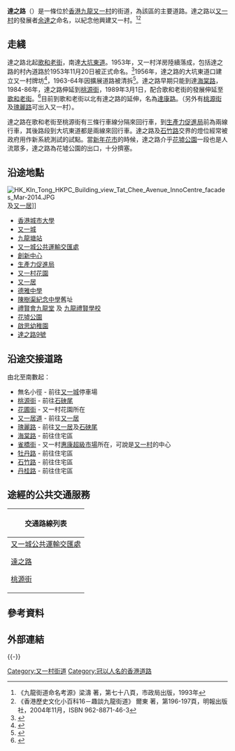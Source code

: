 {{Infobox Hong Kong Road
| 中文街道名稱    = 達之路
| 英文街道名稱    = Tat Chee Avenue
| 圖片    = Tat Chee Avenue 20150310.jpg
| 圖片寬度    = 290px
| 圖片說明    = 達之路
| 隸屬幹線     = 
| 路段總長度    = 1.6
| 車速限制    = 
| 行車線數量    = [[桃源街|桃源街]]至[[歌和老街|歌和老街]] 4 條<br />剩餘路段 2 條
| 所在地區    = [[深水埗區|深水埗區]]
| 起點    = [[大坑東道|大坑東道]]近[[啟基學校|啟基學校]]
| 終點    = [[歌和老街|歌和老街]]近[[達康路|達康路]]
| 道路命名日期 =  
| 命名文件    =  
| 道路動工日期    = 
| 道路興建計劃    =  
| 道路舊名資料    =  
| 通車日期    =  
}}

'''達之路'''（{{lang-en|Tat Chee Avenue}}）是一條位於[[香港|香港]][[九龍|九龍]][[又一村|又一村]]的街道，為該區的主要道路。達之路以[[又一村|又一村]]的發展者[[余達之|余達之]]命名，以紀念他興建又一村。<ref>《九龍街道命名考源》梁濤 著，第七十八頁，市政局出版，1993年</ref><ref>《香港歷史文化小百科16－趣談九龍街道》 爾東 著，第196-197頁，明報出版社，2004年11月，ISBN 962-8871-46-3</ref>

==走綫==
達之路北起[[歌和老街|歌和老街]]，南達[[大坑東道|大坑東道]]。1953年，又一村洋房陸續落成，包括達之路的村內道路於1953年11月20日被正式命名。<ref>{{Cite web|title=又一村新路名稱|url=https://mmis.hkpl.gov.hk/coverpage/-/coverpage/view?_coverpage_WAR_mmisportalportlet_hsf=%E5%8F%88%E4%B8%80%E6%9D%91&p_r_p_-1078056564_c=QF757YsWv58JCjtBMMIqouJoBC0PM0Z8&_coverpage_WAR_mmisportalportlet_o=40&_coverpage_WAR_mmisportalportlet_actual_q=%28%20%28%20allTermsMandatory%3A%28true%29%20OR+all_dc.title%3A%28%E5%8F%88%E4%B8%80%E6%9D%91%29%20OR+all_dc.creator%3A%28%E5%8F%88%E4%B8%80%E6%9D%91%29%20OR+all_dc.contributor%3A%28%E5%8F%88%E4%B8%80%E6%9D%91%29%20OR+all_dc.subject%3A%28%E5%8F%88%E4%B8%80%E6%9D%91%29%20OR+fulltext%3A%28%E5%8F%88%E4%B8%80%E6%9D%91%29%20OR+all_dc.description%3A%28%E5%8F%88%E4%B8%80%E6%9D%91%29%20%29%20%29&_coverpage_WAR_mmisportalportlet_sort_field=dc.publicationdate_bsort&_coverpage_WAR_mmisportalportlet_sort_order=asc|author=華僑日報|date=1953-11-21}}</ref>1956年，達之路的大坑東道口建立又一村牌坊<ref>{{Cite web|title=又一村古香古色 橫跨達之路入口處之大牌坊興建憲成壯觀|url=https://mmis.hkpl.gov.hk/coverpage/-/coverpage/view?_coverpage_WAR_mmisportalportlet_hsf=%E5%8F%88%E4%B8%80%E6%9D%91%E7%89%8C&p_r_p_-1078056564_c=QF757YsWv5%2FH7zGe%2FKF%2BFCQAqImT3oJ7&_coverpage_WAR_mmisportalportlet_o=1&_coverpage_WAR_mmisportalportlet_actual_q=%28%20%28%20allTermsMandatory%3A%28true%29%20OR+all_dc.title%3A%28%E5%8F%88%E4%B8%80%E6%9D%91%E7%89%8C%29%20OR+all_dc.creator%3A%28%E5%8F%88%E4%B8%80%E6%9D%91%E7%89%8C%29%20OR+all_dc.contributor%3A%28%E5%8F%88%E4%B8%80%E6%9D%91%E7%89%8C%29%20OR+all_dc.subject%3A%28%E5%8F%88%E4%B8%80%E6%9D%91%E7%89%8C%29%20OR+fulltext%3A%28%E5%8F%88%E4%B8%80%E6%9D%91%E7%89%8C%29%20OR+all_dc.description%3A%28%E5%8F%88%E4%B8%80%E6%9D%91%E7%89%8C%29%20%29%20%29&_coverpage_WAR_mmisportalportlet_sort_field=score&_coverpage_WAR_mmisportalportlet_sort_order=desc|author=華僑日報|date=1956-07-09}}</ref>，1963-64年因擴展道路被清拆<ref>{{Cite web|title=九龍又一村建設公司開股東年會報告會務|url=https://mmis.hkpl.gov.hk/coverpage/-/coverpage/view?_coverpage_WAR_mmisportalportlet_hsf=%E5%8F%88%E4%B8%80%E6%9D%91&p_r_p_-1078056564_c=QF757YsWv5%2FH7zGe%2FKF%2BFPsZJlK1vbAd&_coverpage_WAR_mmisportalportlet_o=304&_coverpage_WAR_mmisportalportlet_actual_q=%28%20%28%20allTermsMandatory%3A%28true%29%20OR+all_dc.title%3A%28%E5%8F%88%E4%B8%80%E6%9D%91%29%20OR+all_dc.creator%3A%28%E5%8F%88%E4%B8%80%E6%9D%91%29%20OR+all_dc.contributor%3A%28%E5%8F%88%E4%B8%80%E6%9D%91%29%20OR+all_dc.subject%3A%28%E5%8F%88%E4%B8%80%E6%9D%91%29%20OR+fulltext%3A%28%E5%8F%88%E4%B8%80%E6%9D%91%29%20OR+all_dc.description%3A%28%E5%8F%88%E4%B8%80%E6%9D%91%29%20%29%20%29&_coverpage_WAR_mmisportalportlet_sort_field=dc.publicationdate_bsort&_coverpage_WAR_mmisportalportlet_sort_order=asc|author=華僑日報|date=1963-09-04}}</ref>。達之路早期只能到達[[海棠路|海棠路]]，1984-86年，達之路伸延到[[桃源街|桃源街]]，1989年3月1日，配合歌和老街的發展伸延至[[歌和老街|歌和老街]]。<ref>{{Cite web|title=介乎桃源街歌和老街達之路延長部分明晨十時起通車|url=https://mmis.hkpl.gov.hk/coverpage/-/coverpage/view?_coverpage_WAR_mmisportalportlet_hsf=%E9%81%94%E4%B9%8B%E8%B7%AF&p_r_p_-1078056564_c=QF757YsWv59H%2FuxqfBwEJGl8ik0wO0C5&_coverpage_WAR_mmisportalportlet_o=24&_coverpage_WAR_mmisportalportlet_actual_q=%28%20%28%20allTermsMandatory%3A%28true%29%20OR+all_dc.title%3A%28%E9%81%94%E4%B9%8B%E8%B7%AF%29%20OR+all_dc.creator%3A%28%E9%81%94%E4%B9%8B%E8%B7%AF%29%20OR+all_dc.contributor%3A%28%E9%81%94%E4%B9%8B%E8%B7%AF%29%20OR+all_dc.subject%3A%28%E9%81%94%E4%B9%8B%E8%B7%AF%29%20OR+fulltext%3A%28%E9%81%94%E4%B9%8B%E8%B7%AF%29%20OR+all_dc.description%3A%28%E9%81%94%E4%B9%8B%E8%B7%AF%29%20%29%20%29&_coverpage_WAR_mmisportalportlet_sort_field=dc.publicationdate_bsort&_coverpage_WAR_mmisportalportlet_sort_order=desc|author=華僑日報|date=1989-02-28}}</ref>目前到歌和老街以北有達之路的延伸，名為[[達康路|達康路]]。（另外有[[桃源街|桃源街]]及[[瑰麗路|瑰麗路]]可出入又一村）。

達之路在歌和老街至桃源街有三條行車線分隔來回行車，到[[生產力促進局|生產力促進局]]前為兩線行車，其後路段到大坑東道都是兩線來回行車。達之路及[[石竹路|石竹路]]交界的燈位經常被政府用作新系統測試的試點。當[[新年|新年]][[花市|花市]]的時候，達之路介乎[[花墟公園|花墟公園]]一段也是人流眾多，達之路為花墟公園的出口，十分擠塞。

==沿途地點==
[[File:HK_Kln_Tong_HKPC_Building_view_Tat_Chee_Avenue_InnoCentre_facades_Mar-2014.JPG|thumb]]及[[又一居|又一居]]]]
*[[香港城市大學|香港城市大學]]
*[[又一城|又一城]]
*[[九龍塘站_(香港)|九龍塘站]]
*[[又一城公共運輸交匯處|又一城公共運輸交匯處]]
*[[創新中心|創新中心]]
*[[生產力促進局|生產力促進局]]
*[[又一村花園|又一村花園]]
*[[又一居|又一居]]
*[[德雅中學|德雅中學]]
*[[陳樹渠紀念中學|陳樹渠紀念中學]]舊址
*[[礼贤会|禮賢會九龍堂]] 及 [[九龍禮賢學校暨幼稚園|九龍禮賢學校]]
*[[花墟公園|花墟公園]]
*[[啟思幼稚園|啟思幼稚園]]
*[[達之路9號|達之路9號]]

==沿途交接道路==
由北至南數起：
*無名小徑 - 前往[[又一城|又一城]]停車場
*[[桃源街|桃源街]] - 前往[[石硤尾|石硤尾]]
*[[花圃街|花圃街]] - 又一村花園所在
*[[又一居道|又一居道]] - 前往[[又一居|又一居]]
*[[瑰麗路|瑰麗路]] - 前往[[又一居|又一居]]及[[石硤尾|石硤尾]]
*[[海棠路|海棠路]] - 前往住宅區
*[[雀橋街|雀橋街]] - 又一村[[惠康超級市場|惠康超級市場]]所在，可說是[[又一村|又一村]]的中心
*[[牡丹路|牡丹路]] - 前往住宅區
*[[石竹路|石竹路]] - 前往住宅區
*[[丹桂路|丹桂路]] - 前往住宅區

==途經的公共交通服務==
{| class="mw-collapsible mw-collapsed wikitable" style="background:white; margin: 0 auto; width: auto;"  
! 交通路線列表
|-
|
;[[又一城公共運輸交匯處|又一城公共運輸交匯處]]
{{九龍新界巴士簡單列表|22|203C|203S}}
{{九龍專線小巴簡單列表|2|2A|41A|41M|72|73}}

;[[達之路|達之路]]
{{九龍新界巴士簡單列表|203C|203S}}

;[[桃源街|桃源街]]
{{九龍新界巴士簡單列表|203C|702}}
{{九龍專線小巴簡單列表|2|2A}}
|}

==參考資料==
{{reflist}}

==外部連結==
{{commonscat-inline|Tat Chee Avenue}}

{{-}}
{{九龍塘街道}}

[[Category:又一村街道|Category:又一村街道]]
[[Category:冠以人名的香港道路|Category:冠以人名的香港道路]]